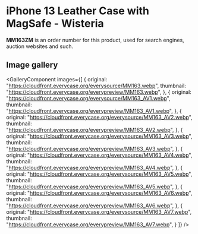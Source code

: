 
# iPhone 13 Leather Case with MagSafe - Wisteria

<Callout type='info' emoji='👉🏻'>**MM163ZM** is an order number for this product, used for search engines, auction websites and such.</Callout>

## Image gallery

<GalleryComponent
    images={[
      {
        original: "https://cloudfront.everycase.org/everysource/MM163.webp",
        thumbnail: "https://cloudfront.everycase.org/everypreview/MM163.webp",
      },
      {
        original: "https://cloudfront.everycase.org/everysource/MM163_AV1.webp",
        thumbnail: "https://cloudfront.everycase.org/everypreview/MM163_AV1.webp",
      },
      {
        original: "https://cloudfront.everycase.org/everysource/MM163_AV2.webp",
        thumbnail: "https://cloudfront.everycase.org/everypreview/MM163_AV2.webp",
      },
      {
        original: "https://cloudfront.everycase.org/everysource/MM163_AV3.webp",
        thumbnail: "https://cloudfront.everycase.org/everypreview/MM163_AV3.webp",
      },
      {
        original: "https://cloudfront.everycase.org/everysource/MM163_AV4.webp",
        thumbnail: "https://cloudfront.everycase.org/everypreview/MM163_AV4.webp",
      },
      {
        original: "https://cloudfront.everycase.org/everysource/MM163_AV5.webp",
        thumbnail: "https://cloudfront.everycase.org/everypreview/MM163_AV5.webp",
      },
      {
        original: "https://cloudfront.everycase.org/everysource/MM163_AV6.webp",
        thumbnail: "https://cloudfront.everycase.org/everypreview/MM163_AV6.webp",
      },
      {
        original: "https://cloudfront.everycase.org/everysource/MM163_AV7.webp",
        thumbnail: "https://cloudfront.everycase.org/everypreview/MM163_AV7.webp",
      }
    ]}
  />
